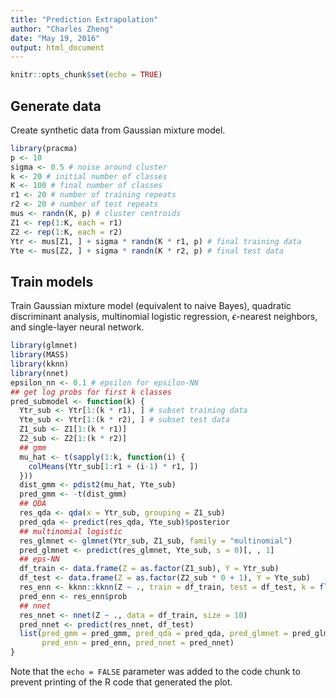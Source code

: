 ```yaml
---
title: "Prediction Extrapolation"
author: "Charles Zheng"
date: "May 19, 2016"
output: html_document
---
```


```r
knitr::opts_chunk$set(echo = TRUE)
```

## Generate data

Create synthetic data from Gaussian mixture model.

```r
library(pracma)
p <- 10
sigma <- 0.5 # noise around cluster
k <- 20 # initial number of classes
K <- 100 # final number of classes
r1 <- 20 # number of training repeats
r2 <- 20 # number of test repeats
mus <- randn(K, p) # cluster centroids
Z1 <- rep(1:K, each = r1)
Z2 <- rep(1:K, each = r2)
Ytr <- mus[Z1, ] + sigma * randn(K * r1, p) # final training data
Yte <- mus[Z2, ] + sigma * randn(K * r2, p) # final test data
```

## Train models

Train Gaussian mixture model (equivalent to naive Bayes),
quadratic discriminant analysis,
multinomial logistic regression, $\epsilon$-nearest neighbors,
and single-layer neural network.

```r
library(glmnet)
library(MASS)
library(kknn)
library(nnet)
epsilon_nn <- 0.1 # epsilon for epsilon-NN
## get log probs for first k classes 
pred_submodel <- function(k) {
  Ytr_sub <- Ytr[1:(k * r1), ] # subset training data
  Yte_sub <- Ytr[1:(k * r2), ] # subset test data
  Z1_sub <- Z1[1:(k * r1)]
  Z2_sub <- Z2[1:(k * r2)]
  ## gmm
  mu_hat <- t(sapply(1:k, function(i) {
    colMeans(Ytr_sub[1:r1 + (i-1) * r1, ])
  }))
  dist_gmm <- pdist2(mu_hat, Yte_sub)
  pred_gmm <- -t(dist_gmm)
  ## QDA
  res_qda <- qda(x = Ytr_sub, grouping = Z1_sub)
  pred_qda <- predict(res_qda, Yte_sub)$posterior
  ## multinomial logistic
  res_glmnet <- glmnet(Ytr_sub, Z1_sub, family = "multinomial")
  pred_glmnet <- predict(res_glmnet, Yte_sub, s = 0)[, , 1]
  ## eps-NN
  df_train <- data.frame(Z = as.factor(Z1_sub), Y = Ytr_sub)
  df_test <- data.frame(Z = as.factor(Z2_sub * 0 + 1), Y = Yte_sub)
  res_enn <- kknn::kknn(Z ~ ., train = df_train, test = df_test, k = floor(epsilon_nn * k * r1))
  pred_enn <- res_enn$prob
  ## nnet
  res_nnet <- nnet(Z ~ ., data = df_train, size = 10)
  pred_nnet <- predict(res_nnet, df_test)
  list(pred_gmm = pred_gmm, pred_qda = pred_qda, pred_glmnet = pred_glmnet,
       pred_enn = pred_enn, pred_nnet = pred_nnet)
}

```

Note that the `echo = FALSE` parameter was added to the code chunk to prevent printing of the R code that generated the plot.
